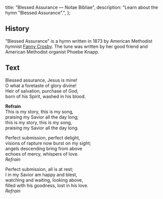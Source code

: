   title: "Blessed Assurance — Notae Bibliae",
  description: "Learn about the hymn \"Blessed Assurance\".",
};

<Initial text="Blessed Assurance" />

## History

"Blessed Assurance" is a hymn written in 1873 by American Methodist hymnist [Fanny Crosby](/liturgy/music/composers/fanny-crosby). The tune was written by her good friend and American Methodist organist Phoebe Knapp.

## Text

Blessed assurance, Jesus is mine!<br/>
O what a foretaste of glory divine!<br/>
Heir of salvation, purchase of God,<br/>
born of his Spirit, washed in his blood.

**Refrain**<br/>
This is my story, this is my song,<br/>
praising my Savior all the day long;<br/>
this is my story, this is my song,<br/>
praising my Savior all the day long.

Perfect submission, perfect delight,<br/>
visions of rapture now burst on my sight;<br/>
angels descending bring from above<br/>
echoes of mercy, whispers of love.<br/>
*Refrain*

Perfect submission, all is at rest;<br/>
I in my Savior am happy and blest,<br/>
watching and waiting, looking above,<br/>
filled with his goodness, lost in his love.<br/>
*Refrain*
